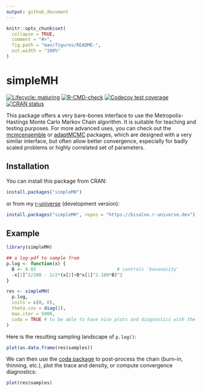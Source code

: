 ```yaml
---
output: github_document
---
```


<!-- README.md is generated from README.Rmd. Please edit that file -->

```r
knitr::opts_chunk$set(
  collapse = TRUE,
  comment = "#>",
  fig.path = "man/figures/README-",
  out.width = "100%"
)
```

# simpleMH

<!-- badges: start -->
[![Lifecycle: maturing](https://img.shields.io/badge/lifecycle-maturing-blue.svg)](https://lifecycle.r-lib.org/articles/stages.html)
[![R-CMD-check](https://github.com/Bisaloo/simpleMH/actions/workflows/R-CMD-check.yaml/badge.svg)](https://github.com/Bisaloo/simpleMH/actions/workflows/R-CMD-check.yaml)
[![Codecov test coverage](https://codecov.io/gh/Bisaloo/simpleMH/branch/main/graph/badge.svg)](https://app.codecov.io/gh/Bisaloo/simpleMH?branch=main)
[![CRAN status](https://www.r-pkg.org/badges/version-ago/simpleMH)](https://CRAN.R-project.org/package=simpleMH)
<!-- badges: end -->

This package offers a very bare-bones interface to use the Metropolis-Hastings
Monte Carlo Markov Chain algorithm. It is suitable for teaching and testing
purposes. For more advanced uses, you can check out the
[mcmcensemble](https://hugogruson.fr/mcmcensemble/) or
[adaptMCMC](https://github.com/scheidan/adaptMCMC) packages, which are designed
with a very similar interface, but often allow better convergence, especially
for badly scaled problems or highly correlated set of parameters.

## Installation

You can install this package from CRAN:

```r
install.packages("simpleMH")
```

or from my [r-universe](https://bisaloo.r-universe.dev/) (development version):

```r
install.packages("simpleMH", repos = "https://bisaloo.r-universe.dev")
```

## Example

```r
library(simpleMH)

## a log-pdf to sample from
p.log <- function(x) {
  B <- 0.03                              # controls 'bananacity'
  -x[1]^2/200 - 1/2*(x[2]+B*x[1]^2-100*B)^2
}

res <- simpleMH(
  p.log,
  inits = c(0, 0),
  theta.cov = diag(2),
  max.iter = 5000,
  coda = TRUE # to be able to have nice plots and diagnostics with the coda pkg
)
```

Here is the resulting sampling landscape of `p.log()`:

```r
plot(as.data.frame(res$samples))
```

We can then use the [coda package](https://cran.r-project.org/package=coda) to
post-process the chain (burn-in, thinning, etc.), plot the trace and density,
or compute convergence diagnostics:

```r
plot(res$samples)
```

